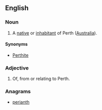 ==English==

===Noun===
{{en-noun}}

# A [[native]] or [[inhabitant]] of Perth ([[Australia]]).

====Synonyms====
* [[Perthite]]

===Adjective===
{{en-adj|-}}

# Of, from or relating to Perth.

===Anagrams===
* [[perianth#English|perianth]]